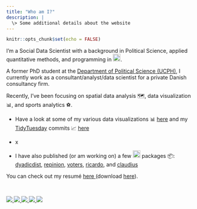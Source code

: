 ```yaml
---
title: "Who am I?"
description: |
  \> Some additional details about the website
---
```


```r
knitr::opts_chunk$set(echo = FALSE)
```

<!-- [text](link) -->

I'm a Social Data Scientist with a background in Political Science, applied quantitative methods, and programming in [<img src="https://www.r-project.org/logo/Rlogo.svg" alt="" width="20">](https://www.r-project.org/).

A former PhD student at the [Department of Political Science (UCPH)](https://politicalscience.ku.dk), I currently work as a consultant/analyst/data scientist for a private Danish consultancy firm.

Recently, I've been focusing on spatial data analysis 🗺️, data visualization &#128202;, and sports analytics &#9917;.

* Have a look at some of my various data visualizations &#128202; [here](https://github.com/jvieroe/dataviz) and my [TidyTuesday](https://github.com/rfordatascience/tidytuesday) commits &#128200; [here](https://github.com/jvieroe/TidyTuesday)
* x


  <li>I have also published (or am working on) a few <a href="https://www.r-project.org/"> <img src="https://www.r-project.org/logo/Rlogo.svg" alt="" width="20"></a> packages &#128230;: 
      <a href="https://github.com/jvieroe/dyadicdist"> dyadicdist</a>,
      <a href="https://github.com/jvieroe/repinion"> repinion</a>, 
      <a href="https://github.com/jvieroe/voters"> voters</a>, 
      <a href="https://github.com/jvieroe/ricardo"> ricardo</a>, and 
      <a href="https://github.com/jvieroe/claudius"> claudius</a> 
  </li>
</ul>


You can check out my resumé <a href="https://github.com/jvieroe/CV/blob/main/CV_JeppeVieroe.pdf" target="_blank"> here </a> (download <a href="https://github.com/jvieroe/CV/raw/main/CV_JeppeVieroe.pdf"> here</a>).

</br>

<a href="https://twitter.com/Vieroe"> <img src="https://img.shields.io/badge/Twitter-1d9bf0?style=flat&logo=twitter&labelColor=1d9bf0&logoColor=white" /> </a> <a href="mailto:jvieroe@gmail.com"> <img src="https://img.shields.io/badge/Gmail-orange?style=flat&logo=gmail&labelColor=orange&logoColor=white" /> </a> <a href="https://www.linkedin.com/in/jeppe-vier%C3%B8-028b4320b"> <img src="https://img.shields.io/badge/LinkedIn-0a66c2?style=flat&logo=linkedin&labelColor=0a66c2" /> </a> <a href="https://github.com/jvieroe"> <img src="https://img.shields.io/badge/GitHub-black?style=flat&logo=github&labelColor=black&logoColor=white" />  </a> <a href="https://jvieroe.github.io"> <img src="https://img.shields.io/badge/jvieroe.github.io-teal?style=flat&logo=github&labelColor=teal&logoColor=white" /> </a>

<!-- <img height="140em" src="https://github-readme-stats.vercel.app/api?username=jvieroe&show_icons=true&theme=merko&hide_border=false&&count_private=true&include_all_commits=true" /> [![Top Langs](https://github-readme-stats.vercel.app/api/top-langs/?username=jvieroe&layout=compact&theme=merko&hide_border=false)](https://github.com/jvieroe/github-readme-stats) -->
